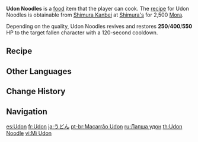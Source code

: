 {{Food Infobox
|id              = 108378
|image           = Item Udon Noodles.png
|description     = Highly springy noodles.
|desc_suspicious = The overly bland noodles and soup make for a boring experience. Looks like you've got to pay a bit more attention to seasoning next time.
|desc_basic      = After several rounds of rising and pulling, the result is silky smooth yet springy noodles. Unlike ramen, which prizes dense flavors, udon noodles use light flavors to heal the Inazuman soul.
|desc_delicious  = The snow-white, soft yet elastic udon, and the elegantly flavored soup combine to make a simple but comforting dish. The faintest scent of wheat may eventually travel down into your belly together with the sweet noodles, but the aftertaste of warmth will remain.
|type            = Recovery Dishes
|effectType      = Revive
|effect          = Revives a character and restores (var1) HP.
|eff_att1        = Revive
|eff_att2        = HP Restore
|eff_att3        = HP Restore Fixed
|eff_suspicious1 = 250
|eff_basic1      = 400
|eff_delicious1  = 550
|quality         = 2
|variant         = Fukuuchi Udon
|region          = Inazuma
|recipe          = Sold by [[Shimura Kanbei]]
}}
'''Udon Noodles''' is a [[food]] item that the player can cook. The [[recipe]] for Udon Noodles is obtainable from [[Shimura Kanbei]] at [[Shimura's]] for 2,500 [[Mora]].

Depending on the quality, Udon Noodles revives and restores '''250'''/'''400'''/'''550''' HP to the target fallen character with a 120-second cooldown.

{{Special Dish|Yae Miko|Fukuuchi Udon}}

==Recipe==
{{Recipe
|type = Cooking
|Flour = 3
|Seagrass = 1
|Fish = 1
|sort = Flour;Seagrass;Fish
}}

==Other Languages==
{{Other Languages
|en      = Udon Noodles
|zhs     = 乌冬面
|zhs_rm  = Wūdōng-miàn
|zht     = 烏龍麵
|zht_rm  = Wūdōng-miàn
|zh_tl   = Udon Noodles
|ja      = うどん
|ja_rm   = Udon
|ja_tl   = Udon
|ko      = 우동
|ko_rm   = Udong
|ko_tl   = Udon
|es      = Udon
|fr      = Udon
|ru      = Лапша удон
|ru_tl   = Udon Noodles
|th      = Udon Noodle
|vi      = Mì Udon
|vi_tl   = Udon Noodles
|de      = Udon-Nudeln
|de_tl   = Udon Noodles
|id      = Udon Noodles
|pt      = Macarrão Udon
|pt_tl   = Udon Noodles
|tr      = Kalın Erişte
|tr_tl   = 
|it      = Udon
}}

==Change History==
{{Change History|2.5}}

==Navigation==
{{Food Navbox}}

[[es:Udon]]
[[fr:Udon]]
[[ja:うどん]]
[[pt-br:Macarrão Udon]]
[[ru:Лапша удон]]
[[th:Udon Noodle]]
[[vi:Mì Udon]]